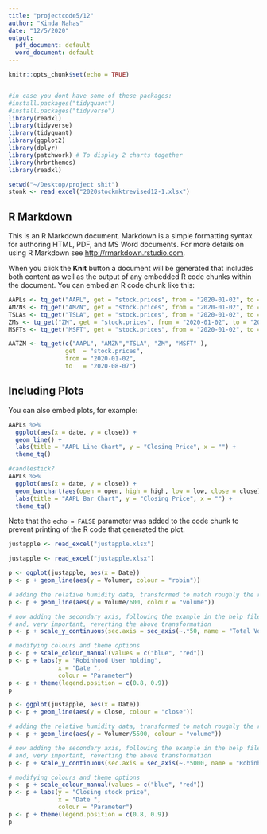 ```yaml
---
title: "projectcode5/12"
author: "Kinda Nahas"
date: "12/5/2020"
output:
  pdf_document: default
  word_document: default
---
```


```r
knitr::opts_chunk$set(echo = TRUE)


#in case you dont have some of these packages:
#install.packages("tidyquant")
#install.packages("tidyverse")
library(readxl)
library(tidyverse)
library(tidyquant) 
library(ggplot2)
library(dplyr)
library(patchwork) # To display 2 charts together
library(hrbrthemes)
library(readxl)

setwd("~/Desktop/project shit")
stonk <- read_excel("2020stockmktrevised12-1.xlsx")


```


## R Markdown

This is an R Markdown document. Markdown is a simple formatting syntax for authoring HTML, PDF, and MS Word documents. For more details on using R Markdown see <http://rmarkdown.rstudio.com>.

When you click the **Knit** button a document will be generated that includes both content as well as the output of any embedded R code chunks within the document. You can embed an R code chunk like this:

```r
AAPLs <- tq_get("AAPL", get = "stock.prices", from = "2020-01-02", to = "2020-08-07") 
AMZNs <- tq_get("AMZN", get = "stock.prices", from = "2020-01-02", to = "2020-08-07")
TSLAs <- tq_get("TSLA", get = "stock.prices", from = "2020-01-02", to = "2020-08-07")
ZMs <- tq_get("ZM", get = "stock.prices", from = "2020-01-02", to = "2020-08-07")
MSFTs <- tq_get("MSFT", get = "stock.prices", from = "2020-01-02", to = "2020-08-07")

AATZM <- tq_get(c("AAPL", "AMZN","TSLA", "ZM", "MSFT" ),
                get  = "stock.prices",
                from = "2020-01-02",
                to   = "2020-08-07")
```

## Including Plots

You can also embed plots, for example:

```r
AAPLs %>%
  ggplot(aes(x = date, y = close)) +
  geom_line() +
  labs(title = "AAPL Line Chart", y = "Closing Price", x = "") + 
  theme_tq()

#candlestick? 
AAPLs %>%
  ggplot(aes(x = date, y = close)) +
  geom_barchart(aes(open = open, high = high, low = low, close = close)) +
  labs(title = "AAPL Bar Chart", y = "Closing Price", x = "") + 
  theme_tq()
```

Note that the `echo = FALSE` parameter was added to the code chunk to prevent printing of the R code that generated the plot.


```r
justapple <- read_excel("justapple.xlsx")

```


```r
justapple <- read_excel("justapple.xlsx")

p <- ggplot(justapple, aes(x = Date))
p <- p + geom_line(aes(y = Volumer, colour = "robin"))

# adding the relative humidity data, transformed to match roughly the range of the temperature
p <- p + geom_line(aes(y = Volume/600, colour = "volume"))

# now adding the secondary axis, following the example in the help file ?scale_y_continuous
# and, very important, reverting the above transformation
p <- p + scale_y_continuous(sec.axis = sec_axis(~.*50, name = "Total Volume"))

# modifying colours and theme options
p <- p + scale_colour_manual(values = c("blue", "red"))
p <- p + labs(y = "Robinhood User holding",
              x = "Date ",
              colour = "Parameter")
p <- p + theme(legend.position = c(0.8, 0.9))
p


```


```r

p <- ggplot(justapple, aes(x = Date))
p <- p + geom_line(aes(y = Close, colour = "close"))

# adding the relative humidity data, transformed to match roughly the range of the temperature
p <- p + geom_line(aes(y = Volumer/5500, colour = "volume"))

# now adding the secondary axis, following the example in the help file ?scale_y_continuous
# and, very important, reverting the above transformation
p <- p + scale_y_continuous(sec.axis = sec_axis(~.*5000, name = "Robinhood user holdings"))

# modifying colours and theme options
p <- p + scale_colour_manual(values = c("blue", "red"))
p <- p + labs(y = "Closing stock price",
              x = "Date ",
              colour = "Parameter")
p <- p + theme(legend.position = c(0.8, 0.9))
p


```



```r


```



```r


```


```r


```


```r


```



```r


```















